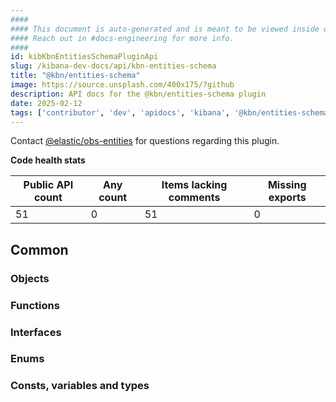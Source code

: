 ```yaml
---
####
#### This document is auto-generated and is meant to be viewed inside our experimental, new docs system.
#### Reach out in #docs-engineering for more info.
####
id: kibKbnEntitiesSchemaPluginApi
slug: /kibana-dev-docs/api/kbn-entities-schema
title: "@kbn/entities-schema"
image: https://source.unsplash.com/400x175/?github
description: API docs for the @kbn/entities-schema plugin
date: 2025-02-12
tags: ['contributor', 'dev', 'apidocs', 'kibana', '@kbn/entities-schema']
---
```




Contact [@elastic/obs-entities](https://github.com/orgs/elastic/teams/obs-entities) for questions regarding this plugin.

**Code health stats**

| Public API count  | Any count | Items lacking comments | Missing exports |
|-------------------|-----------|------------------------|-----------------|
| 51 | 0 | 51 | 0 |

## Common

### Objects
<DocDefinitionList data={kbnEntitiesSchemaObj.common.objects}/>

### Functions
<DocDefinitionList data={kbnEntitiesSchemaObj.common.functions}/>

### Interfaces
<DocDefinitionList data={kbnEntitiesSchemaObj.common.interfaces}/>

### Enums
<DocDefinitionList data={kbnEntitiesSchemaObj.common.enums}/>

### Consts, variables and types
<DocDefinitionList data={kbnEntitiesSchemaObj.common.misc}/>

